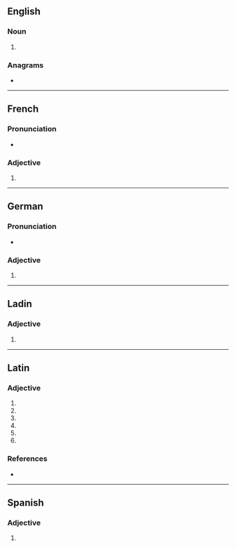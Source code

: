 ==English==

===Noun===
{{head|en|noun form}}

# {{plural of|en|normale}}

===Anagrams===
* {{anagrams|en|a=aelmnors|Monreals|Salmeron|almoners|loresman|salmoner}}

----

==French==

===Pronunciation===
* {{audio|fr|LL-Q150 (fra)-Lepticed7-normales.wav|Audio}}

===Adjective===
{{head|fr|adjective form}}

# {{feminine plural of|fr|normal}}

----

==German==

===Pronunciation===
* {{audio|de|De-normales.ogg|Audio}}

===Adjective===
{{head|de|adjective form}}

# {{de-adj form of|normal}}

----

==Ladin==

===Adjective===
{{head|lld|adjective form|g=f-p}}

# {{feminine plural of|lld|normal}}

----

==Latin==

===Adjective===
{{la-adj-form|nōrmālēs}}

# {{inflection of|la|nōrmālis||nom|m|p}}
# {{inflection of|la|nōrmālis||nom|f|p}}
# {{inflection of|la|nōrmālis||acc|m|p}}
# {{inflection of|la|nōrmālis||acc|f|p}}
# {{inflection of|la|nōrmālis||voc|m|p}}
# {{inflection of|la|nōrmālis||voc|f|p}}

===References===
* {{R:du Cange}}

----

==Spanish==

===Adjective===
{{head|es|adjective form}}

# {{inflection of|es|normal||p}}